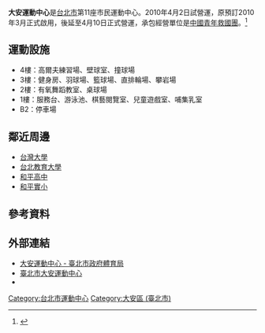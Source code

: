 {{Infobox_Stadium 
| stadium_name      = 臺北市大安運動中心<br>Taipei Da-An Sports Center
| image             = Taipei Da-An Sports Center 20171207c.jpg
| location          = {{ROC-TW}}<br>[[臺北市|臺北市]][[大安區_(臺北市)|大安區]]臥龍-{里}-[[辛亥路|辛亥路]]三段55號
| opened            = 2010年4月2日(試營運)<br>2010年4月10日(啟用)
| owner             = [[台北市政府體育局|台北市政府體育局]]
| operator          = [[中國青年救國團|中國青年救國團]]
| cost              = [[新台幣|新台幣]]476,140,000元
| built             = 2007年—2010年
| website           = [https://dasc.cyc.org.tw/ dasc.cyc.org.tw]
}}

'''大安運動中心'''是[[台北市|台北市]]第11座市民運動中心。2010年4月2日試營運，原預訂2010年3月正式啟用，後延至4月10日正式營運，承包經營單位是[[中國青年救國團|中國青年救國團]]。<ref>{{cite web |last=邱紹雯 |url=http://www.libertytimes.com.tw/2010/new/apr/1/today-taipei6.htm |title=大安運動中心 明起免費試營運5天 |publisher=自由時報 |date=2010-04-01 |accessdate=2010-04-01 |deadurl=yes |archiveurl=https://web.archive.org/web/20100404075022/http://www.libertytimes.com.tw/2010/new/apr/1/today-taipei6.htm |archivedate=2010-04-04 }}</ref>

== 運動設施 ==
*4樓：高爾夫練習場、壁球室、撞球場
*3樓：健身房、羽球場、籃球場、直排輪場、攀岩場
*2樓：有氧舞蹈教室、桌球場
*1樓：服務台、游泳池、棋藝閱覽室、兒童遊戲室、哺集乳室
*B2：停車場

==鄰近周邊==
*[[國立台灣大學|台灣大學]]
*[[國立台北教育大學|台北教育大學]]
*[[台北市立和平高級中學|和平高中]]
*[[臺北市和平實驗國民小學|和平實小]]

== 參考資料 ==
<references/>

==外部連結==
*[https://sports.tms.gov.tw/venues/?K=796 大安運動中心 - 臺北市政府體育局] {{Wayback|url=https://sports.tms.gov.tw/venues/?K=796 |date=20210205134947 }}
*[http://dasc.cyc.org.tw/ 臺北市大安運動中心] {{Wayback|url=http://dasc.cyc.org.tw/ |date=20210224144031 }}
*{{facebook|dasc.tw}}

{{台北市運動中心}}

[[Category:台北市運動中心|Category:台北市運動中心]]
[[Category:大安區_(臺北市)|Category:大安區 (臺北市)]]
